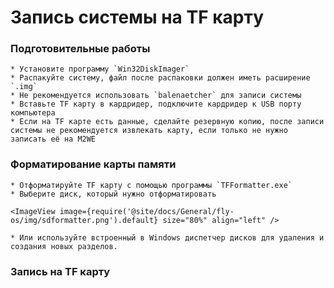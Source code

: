 
# Запись системы на TF карту

### Подготовительные работы

    * Установите программу `Win32DiskImager`
    * Распакуйте систему, файл после распаковки должен иметь расширение `.img`
    * Не рекомендуется использовать `balenaetcher` для записи системы
    * Вставьте TF карту в кардридер, подключите кардридер к USB порту компьютера
    * Если на TF карте есть данные, сделайте резервную копию, после записи системы не рекомендуется извлекать карту, если только не нужно записать её на M2WE

### Форматирование карты памяти

    * Отформатируйте TF карту с помощью программы `TFFormatter.exe`
    * Выберите диск, который нужно отформатировать

    <ImageView image={require('@site/docs/General/fly-os/img/sdformatter.png').default} size="80%" align="left" />

    * Или используйте встроенный в Windows диспетчер дисков для удаления и создания новых разделов.

### Запись на TF карту

<WIN32 />